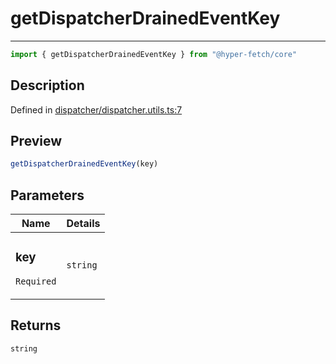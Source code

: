 

# getDispatcherDrainedEventKey

<div class="api-docs__separator" data-reactroot="">

---

</div><div class="api-docs__import" data-reactroot="">

```ts
import { getDispatcherDrainedEventKey } from "@hyper-fetch/core"
```

</div><div class="api-docs__section">

## Description

</div><div class="api-docs__description"><span class="api-docs__do-not-parse">



</span></div><p class="api-docs__definition">

Defined in [dispatcher/dispatcher.utils.ts:7](https://github.com/BetterTyped/hyper-fetch/blob/aff5c35a/packages/core/src/dispatcher/dispatcher.utils.ts#L7)

</p><div class="api-docs__section">

## Preview

</div><div class="api-docs__preview fn">

```ts
getDispatcherDrainedEventKey(key)
```

</div><div class="api-docs__section">

## Parameters

</div><div class="api-docs__parameters"><table><thead><tr><th>Name</th><th>Details</th></tr></thead><tbody><tr param-data="key"><td class="api-docs__param-name required">

### key 

`Required`

</td><td class="api-docs__param-type">

`string`

</td></tr></tbody></table></div><div class="api-docs__section">

## Returns

</div><div class="api-docs__returns">

```ts
string
```

</div>